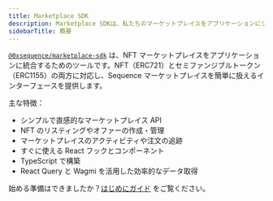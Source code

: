 ```yaml
---
title: Marketplace SDK
description: Marketplace SDKは、私たちのマーケットプレイスをアプリケーションにシームレスに統合できる包括的なツールキットです。
sidebarTitle: 概要
---
```


[`@0xsequence/marketplace-sdk`](https://www.npmjs.com/package/@0xsequence/marketplace-sdk) は、NFT マーケットプレイスをアプリケーションに統合するためのツールです。NFT（ERC721）とセミファンジブルトークン（ERC1155）の両方に対応し、Sequence マーケットプレイスを簡単に扱えるインターフェースを提供します。

主な特徴：
- シンプルで直感的なマーケットプレイス API
- NFT のリスティングやオファーの作成・管理
- マーケットプレイスのアクティビティや注文の追跡
- すぐに使える React フックとコンポーネント
- TypeScript で構築
- React Query と Wagmi を活用した効率的なデータ取得

始める準備はできましたか？[はじめにガイド](/sdk/web/marketplace-sdk/getting-started) をご覧ください。